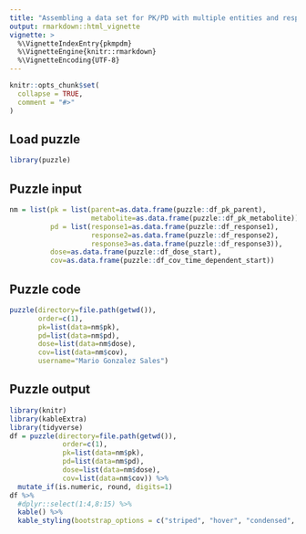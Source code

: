 ```yaml
---
title: "Assembling a data set for PK/PD with multiple entities and responses"
output: rmarkdown::html_vignette
vignette: >
  %\VignetteIndexEntry{pkmpdm}
  %\VignetteEngine{knitr::rmarkdown}
  %\VignetteEncoding{UTF-8}
---
```


```r
knitr::opts_chunk$set(
  collapse = TRUE,
  comment = "#>"
)
```

## Load puzzle
```r
library(puzzle)
```

## Puzzle input
```r
nm = list(pk = list(parent=as.data.frame(puzzle::df_pk_parent), 
                    metabolite=as.data.frame(puzzle::df_pk_metabolite)),
          pd = list(response1=as.data.frame(puzzle::df_response1),
                    response2=as.data.frame(puzzle::df_response2),
                    response3=as.data.frame(puzzle::df_response3)),
          dose=as.data.frame(puzzle::df_dose_start),
          cov=as.data.frame(puzzle::df_cov_time_dependent_start))
```

## Puzzle code
```r
puzzle(directory=file.path(getwd()),
       order=c(1),
       pk=list(data=nm$pk), 
       pd=list(data=nm$pd), 
       dose=list(data=nm$dose), 
       cov=list(data=nm$cov),
       username="Mario Gonzalez Sales")
```

## Puzzle output
```r
library(knitr)
library(kableExtra)
library(tidyverse)
df = puzzle(directory=file.path(getwd()),
             order=c(1),
             pk=list(data=nm$pk),
             pd=list(data=nm$pd), 
             dose=list(data=nm$dose), 
             cov=list(data=nm$cov)) %>% 
  mutate_if(is.numeric, round, digits=1)
df %>%
  #dplyr::select(1:4,8:15) %>% 
  kable() %>%
  kable_styling(bootstrap_options = c("striped", "hover", "condensed", "responsive"))
```
